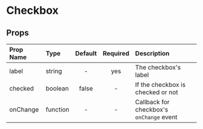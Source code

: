 
<Meta title="MDX|Checkbox" component={Checkbox} />

# Checkbox

<Story name="Checkbox">
  <div className="component-box">
    <Checkbox label="I am a checkbox click me" />
  </div>
</Story>

<div className="props-table">

## Props

| Prop Name | Type     | Default | Required | Description                              |
| :-------- | :------- | :-----: | :------: | :----------------------------------------|
| label     | string   |    -    |   yes    | The checkbox's label                     |
| checked   | boolean  |  false  |    -     | If the checkbox is checked or not        |
| onChange  | function |    -    |    -     | Callback for checkbox's `onChange` event |

</div>
